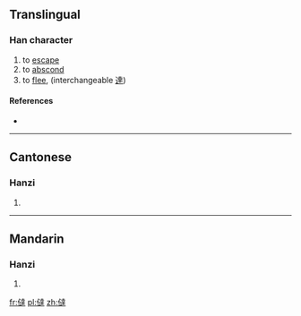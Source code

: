 ==Translingual==

===Han character===
{{Han char|rn=9|rad=人|as=13|sn=15|four=|canj=人卜土手 (OYGQ)}}

# to [[escape]]
# to [[abscond]]
# to [[flee]], (interchangeable [[達]])

====References====
* {{Han ref|kx=0119.010|hdz=10217.020|uh=3493|ud=13459}}

----

==Cantonese==

===Hanzi===
{{yue-hanzi|jyut=|y=tat3}}

# {{defn|Cantonese|sort=人13}}

----

==Mandarin==

===Hanzi===
{{cmn-hanzi|pin=[[tà]] ([[ta4]])|wg=t'a<sup>4</sup>}}

# {{defn|Mandarin|sort=人13}}

[[fr:㒓]]
[[pl:㒓]]
[[zh:㒓]]